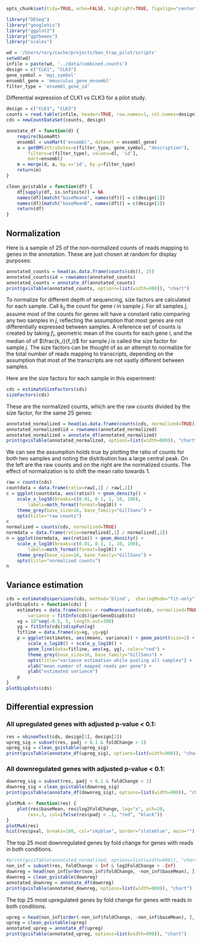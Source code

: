 <!-- Performs DESeq on two UNREPLICATED samples. Uses the blind method when
estimating the dispersions so do not use this if you have replicates as
this will ignore it. Edit the variables in the variables block for
your experiment.

infile: a file with the rownames as ids with a column for each sample
wd: directory to run the script in
design: describes what the two columns represent
gene_symbol: how to look up the gene symbol using biomaRt
ensembl_gene: how to look up the ensembl gene id using biomaRt
filter_type: the type of identifier that your id is

The biomaRt vignette contains documentation that can help you figure what
these should be:
http://www.bioconductor.org/packages/2.11/bioc/html/biomaRt.html
-->

```r
opts_chunk$set(tidy=TRUE, echo=FALSE, highlight=TRUE, figalign="center", fig.height=6, fig.width=6, message=FALSE, error=FALSE, warning=FALSE, cache=TRUE)
```


```r
library("DESeq")
library("googleVis")
library("ggplot2")
library("ggthemes")
library("scales")
```

```r
wd = '/Users/rory/cache/projects/ben_trap_pilot/scripts'
setwd(wd)
infile = paste(wd, '../data/combined.counts')
design = c("CLK1", "CLK3")
gene_symbol = 'mgi_symbol'
ensembl_gene = 'mmusculus_gene_ensembl'
filter_type = 'ensembl_gene_id'
```
Differential expression of CLK1 vs CLK3 for a pilot study.

```r
design = c("CLK1", "CLK3")
counts = read.table(infile, header=TRUE, row.names=1, col.names=design)
cds = newCountDataSet(counts, design)
```

```r
annotate_df = function(d) {
	require(biomaRt)
	ensembl = useMart('ensembl', dataset = ensembl_gene)
	a = getBM(attributes=c(filter_type, gene_symbol, "description"),
		filters=c(filter_type), values=d[, 'id'],
		mart=ensembl)
	m = merge(d, a, by.x='id', by.y=filter_type)
	return(m)
}
```

```r
clean_gvistable = function(df) {
	df[sapply(df, is.infinite)] = NA
	names(df)[match("baseMeanA", names(df))] = c(design[1])
	names(df)[match("baseMeanB", names(df))] = c(design[2])
	return(df)
}
```


## Normalization
Here is a sample of 25 of the non-normalized counts of reads mapping to
genes in the annotation. These are just chosen at random for
display purposes:
```r
annotated_counts = head(as.data.frame(counts(cds)), 25)
annotated_counts$id = rownames(annotated_counts)
annotated_counts = annotate_df(annotated_counts)
print(gvisTable(annotated_counts, options=list(width=900)), "chart")
```
To normalize for different depth of sequencing, size factors are calculated
for each sample.
Call $k_{ij}$ the count for gene $i$ in sample $j$.
For all samples $j$, assume most of the counts for genes will have
a constant ratio comparing any two samples in $j$, reflecting the assumption
that most genes are not differentially expressed between samples.
A reference set of
counts is created by taking $f_i$, geometric mean of the counts for each
gene $i$, and the median of of $\frac{k_i}{f_i}$ for sample $j$ is called the size
factor for sample $j$. The size factors can be thought of as an attempt to
normalize for the total number
of reads mapping to transcripts, depending on the assumption that most
of the transcripts are not vastly different between samples.

Here are the size factors for each sample in this experiment:
```r
cds = estimateSizeFactors(cds)
sizeFactors(cds)
```

These are the normalized counts, which are the raw counts divided by
the size factor, for the same 25 genes:
```r
annotated_normalized = head(as.data.frame(counts(cds, normalized=TRUE)), 25)
annotated_normalized$id = rownames(annotated_normalized)
annotated_normalized = annotate_df(annotated_normalized)
print(gvisTable(annotated_normalized, options=list(width=900)), "chart")
```

We can see the assumption holds true by plotting the ratio of counts for
both two samples and noting the distribution has a large central peak.
On the left are the raw counts and on the right are the normalized counts.
The effect of normalization is to shift the mean ratio towards 1.

```r
raw = counts(cds)
countdata = data.frame(ratio=raw[,1] / raw[,2])
c = ggplot(countdata, aes(ratio)) + geom_density() +
	scale_x_log10(breaks=c(0.01, 0.1, 1, 10, 100),
		labels=math_format(format=log10)) +
	theme_grey(base_size=16, base_family="GillSans") +
	opts(title="raw counts")
c
normalized = counts(cds, normalized=TRUE)
normdata = data.frame(ratio=normalized[,1] / normalized[,2])
n = ggplot(normdata, aes(ratio)) + geom_density() +
	scale_x_log10(breaks=c(0.01, 0.1, 1, 10, 100),
		labels=math_format(format=log10)) +
	theme_grey(base_size=16, base_family="GillSans") +
	opts(title="normalized counts")
n
```

## Variance estimation
```r
cds = estimateDispersions(cds, method='blind',  sharingMode="fit-only")
plotDispEsts = function(cds) {
	estimates = data.frame(means = rowMeans(counts(cds, normalized=TRUE)),
		variance = fitInfo(cds)$perGeneDispEsts)
	xg = 10^seq(-0.5, 5, length.out=300)
	yg = fitInfo(cds)$dispFun(xg)
	fitline = data.frame(xg=xg, yg=yg)
	p = ggplot(estimates, aes(means, variance)) + geom_point(size=1) +
		scale_x_log10() + scale_y_log10() +
		geom_line(data=fitline, aes(xg, yg), color="red") +
		theme_grey(base_size=16, base_family="GillSans") +
		opts(title="variance estimation while pooling all samples") +
		xlab("mean number of mapped reads per gene") +
		ylab("estimated variance")
	p
}
plotDispEsts(cds)
```

## Differential expression
### All upregulated genes with adjusted p-value < 0.1:
```r
res = nbinomTest(cds, design[1], design[2])
upreg_sig = subset(res, padj < 0.1 & foldChange > 1)
upreg_sig = clean_gvistable(upreg_sig)
print(gvisTable(annotate_df(upreg_sig), options=list(width=900)), "chart")
```

### All downregulated genes with adjusted p-value < 0.1:
```r
downreg_sig = subset(res, padj < 0.1 & foldChange < 1)
downreg_sig = clean_gvistable(downreg_sig)
print(gvisTable(annotate_df(downreg_sig), options=list(width=900)), "chart")
```

```r
plotMvA <- function(res) {
    plot(res$baseMean, res$log2FoldChange, log="x", pch=20,
		cex=.3, col=ifelse(res$padj < .1, "red", "black"))
}
plotMvA(res)
hist(res$pval, breaks=100, col="skyblue", border="slateblue", main="")
```

The top 25 most downregulated genes by fold change for genes with reads
in both conditions.
```r
#print(gvisTable(annotated_normalized, options=list(width=900)), "chart")
non_inf = subset(res, foldChange < Inf & log2FoldChange > -Inf)
downreg = head(non_inf[order(non_inf$foldChange, -non_inf$baseMean), ], 25)
downreg = clean_gvistable(downreg)
annotated_downreg = annotate_df(downreg)
print(gvisTable(annotated_downreg, options=list(width=900)), "chart")
```
The top 25 most upregulated genes by fold change for genes with reads
in both conditions.
```r
upreg = head(non_inf[order(-non_inf$foldChange, -non_inf$baseMean), ], 25)
upreg = clean_gvistable(upreg)
annotated_upreg = annotate_df(upreg)
print(gvisTable(annotated_upreg, options=list(width=900)), "chart")
```
